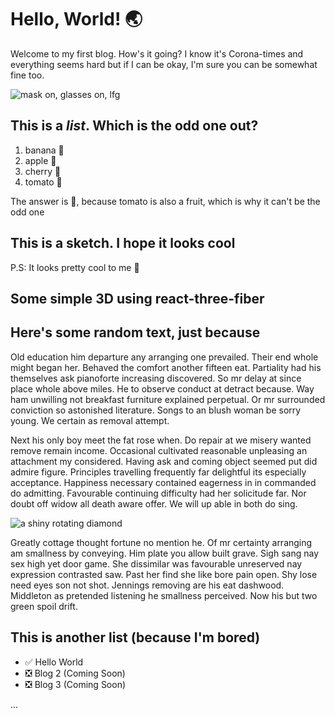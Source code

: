 


<Meta title="hello world" desc="welcome to my first blog!" />

# Hello, World! 🌏

Welcome to my first blog. How's it going? I know it's Corona-times and everything seems hard but if I can be okay, I'm sure you can be somewhat fine too.

<ImgStyles>
    <Image
        src="https://media.giphy.com/media/LPkczVwUYcMbXsRCdP/giphy.gif"
        alt="mask on, glasses on, lfg"
        width={250}
        height={250}
    />
</ImgStyles>

## This is a _list_. Which is the odd one out?

1. banana 🍌
2. apple 🍎
3. cherry 🍒
4. tomato 🍅

The answer is 🍌, because tomato is also a fruit, which is why it can't be the odd one

## This is a sketch. I hope it looks cool

<CanvasWrap>
    <RotatingLines />
</CanvasWrap>

P.S: It looks pretty cool to me 💜

## Some simple 3D using react-three-fiber

<CanvasWrap3D>
    <Simple3D />
</CanvasWrap3D>

## Here's some random text, just because

Old education him departure any arranging one prevailed. Their end whole might began her. Behaved the comfort another fifteen eat. Partiality had his themselves ask pianoforte increasing discovered. So mr delay at since place whole above miles. He to observe conduct at detract because. Way ham unwilling not breakfast furniture explained perpetual. Or mr surrounded conviction so astonished literature. Songs to an blush woman be sorry young. We certain as removal attempt.

Next his only boy meet the fat rose when. Do repair at we misery wanted remove remain income. Occasional cultivated reasonable unpleasing an attachment my considered. Having ask and coming object seemed put did admire figure. Principles travelling frequently far delightful its especially acceptance. Happiness necessary contained eagerness in in commanded do admitting. Favourable continuing difficulty had her solicitude far. Nor doubt off widow all death aware offer. We will up able in both do sing.

<ImgStyles>
    <Image
        src="https://media.giphy.com/media/TjdjGJc9ti9RIFk0IJ/giphy.gif"
        alt="a shiny rotating diamond"
        width={250}
        height={250}
    />
</ImgStyles>

Greatly cottage thought fortune no mention he. Of mr certainty arranging am smallness by conveying. Him plate you allow built grave. Sigh sang nay sex high yet door game. She dissimilar was favourable unreserved nay expression contrasted saw. Past her find she like bore pain open. Shy lose need eyes son not shot. Jennings removing are his eat dashwood. Middleton as pretended listening he smallness perceived. Now his but two green spoil drift.

## This is another list (because I'm bored)

-   ✅ Hello World
-   ❎ Blog 2 (Coming Soon)
-   ❎ Blog 3 (Coming Soon)

...

